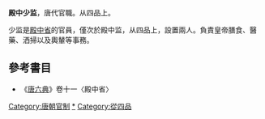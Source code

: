 {{expand|time=2015-07-20T03:25:42+00:00}}
{{refimprove|time=2015-07-20T03:25:42+00:00}}
'''殿中少监'''，唐代官職。从四品上。

少监是[[殿中省|殿中省]]的官員，僅次於殿中监，从四品上，設置兩人。負責皇帝膳食、醫藥、洒掃以及輿輦等事務。

==參考書目==
* 《[[唐六典|唐六典]]》卷十一〈殿中省〉

[[Category:唐朝官制|Category:唐朝官制]]
[[Category:殿中少监|*]]
[[Category:從四品|Category:從四品]]